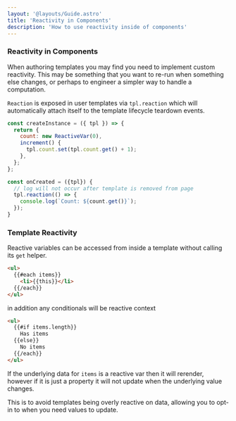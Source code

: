 ```yaml
---
layout: '@layouts/Guide.astro'
title: 'Reactivity in Components'
description: 'How to use reactivity inside of components'
---
```



### Reactivity in Components

When authoring templates you may find you need to implement custom reactivity. This may be something that you want to re-run when something else changes, or perhaps to engineer a simpler way to handle a computation.

`Reaction` is  exposed in user templates via `tpl.reaction` which will automatically attach itself to the template lifecycle teardown events.

```javascript
const createInstance = ({ tpl }) => {
  return {
    count: new ReactiveVar(0),
    increment() {
      tpl.count.set(tpl.count.get() + 1);
    },
  };
};

const onCreated = ({tpl}) {
  // log will not occur after template is removed from page
  tpl.reaction(() => {
    console.log(`Count: ${count.get()}`);
  });
}
```
### Template Reactivity

Reactive variables can be accessed from inside a template without calling its `get` helper.

```html
<ul>
  {{#each items}}
    <li>{{this}}</li>
  {{/each}}
</ul>
```

in addition any conditionals will be reactive context

```html
<ul>
  {{#if items.length}}
    Has items
  {{else}}
    No items
  {{/each}}
</ul>
```

If the underlying data for `items` is a reactive var then it will rerender, however if it is just a property it will not update when the underlying value changes.

This is to avoid templates being overly reactive on data, allowing you to opt-in to when you need values to update.



